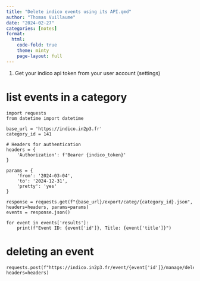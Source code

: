 ```yaml
---
title: "Delete indico events using its API.qmd"
author: "Thomas Vuillaume"
date: "2024-02-27"
categories: [notes]
format:
  html:
    code-fold: true
    theme: minty
    page-layout: full
---
```



1. Get your indico api token from your user account (settings)

# list events in a category

```
import requests
from datetime import datetime

base_url = 'https://indico.in2p3.fr'
category_id = 141

# Headers for authentication
headers = {
    'Authorization': f'Bearer {indico_token}'
}

params = {
    'from': '2024-03-04',
    'to': '2024-12-31',
    'pretty': 'yes'
}

response = requests.get(f"{base_url}/export/categ/{category_id}.json", headers=headers, params=params)
events = response.json()

for event in events['results']:
    print(f"Event ID: {event['id']}, Title: {event['title']}")
```

# deleting an event

```
requests.post(f"https://indico.in2p3.fr/event/{event['id']}/manage/delete", headers=headers)
```
